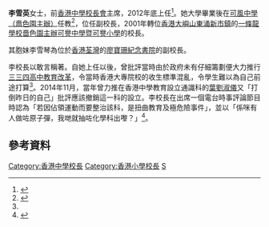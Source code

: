'''李雪英'''女士{{MH}}，前[[香港中學校長會|香港中學校長會]]主席，2012年底上任<ref name="wenweipo">{{cite news|url=http://paper.wenweipo.com/2013/04/08/ED1304080001.htm|title=李雪英：大專收生標準亂 學生難籌劃出路|publisher=文匯報|date=2013-04-08|accessdate=2014-11-09|language=zh-hant|archive-date=2021-01-25|archive-url=https://web.archive.org/web/20210125102150/http://paper.wenweipo.com/2013/04/08/ED1304080001.htm|dead-url=no}}</ref>。她大學畢業後在[[可風中學（嗇色園主辦）|可風中學（嗇色園主辦）]]任教<ref name="明報">{{cite news|url=http://www.mingpaocanada.com/van/htm/News/20180910/HK-gfa2_r.htm|title=東涌創一條龍 科普助屋邨生上流|publisher=明報|accessdate=2018-09-10|language=zh-hant}}</ref>，位任副校長，2001年轉位[[香港|香港]][[大嶼山|大嶼山]][[北大嶼山新市鎮|東涌新市鎮]]的[[一條龍學校|一條龍學校]][[嗇色園主辦可譽中學暨可譽小學|嗇色園主辦可譽中學暨可譽小學]]的校長。

其胞妹李雪琴為位於[[香港|香港]][[荃灣|荃灣]]的[[廖寶珊紀念書院|廖寶珊紀念書院]]的副校長。

李校長以敢言稱著。自她上任以後，曾批評當時由於政府未有仔細籌劃便大力推行[[三三四高中教育改革|三三四高中教育改革]]，令當時香港大專院校的收生標準混亂，令學生難以為自己前途打算<ref name="wenweipo" />。2014年11月，當年曾力推在香港中學教育設立通識科的[[葉劉淑儀|葉劉淑儀]]又「打倒昨日的自己」批評應該撤銷這一科的設立。李校長在出席一個電台時事評論節目時認為「若因佔領運動而要整治該科，是扭曲教育及極危險事件」，並以「係咪有人做咗原子彈，我哋就抽咗化學科出嚟？」<ref name="appledaily_hk">{{cite news|url=http://hk.apple.appledaily.com/news/art/20141109/18928938|title=敢言校長　反教局「整治」通識科|publisher=蘋果日報|accessdate=2014-11-09|language=zh-hant|archive-date=2014-12-21|archive-url=https://web.archive.org/web/20141221124837/http://hk.apple.appledaily.com/news/art/20141109/18928938|dead-url=no}}</ref>。

== 參考資料 ==
{{reflist}}

[[Category:香港中學校長|Category:香港中學校長]]
[[Category:香港小學校長|Category:香港小學校長]]
[[Category:李姓|S]]